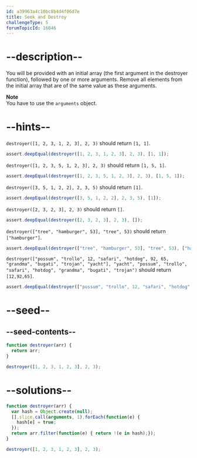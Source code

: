 ```yaml
---
id: a39963a4c10bc8b4d4f06d7e
title: Seek and Destroy
challengeType: 5
forumTopicId: 16046
---
```


# --description--

You will be provided with an initial array (the first argument in the destroyer function), followed by one or more arguments. Remove all elements from the initial array that are of the same value as these arguments.

**Note**  
You have to use the `arguments` object.

# --hints--

`destroyer([1, 2, 3, 1, 2, 3], 2, 3)` should return `[1, 1]`.

```js
assert.deepEqual(destroyer([1, 2, 3, 1, 2, 3], 2, 3), [1, 1]);
```

`destroyer([1, 2, 3, 5, 1, 2, 3], 2, 3)` should return `[1, 5, 1]`.

```js
assert.deepEqual(destroyer([1, 2, 3, 5, 1, 2, 3], 2, 3), [1, 5, 1]);
```

`destroyer([3, 5, 1, 2, 2], 2, 3, 5)` should return `[1]`.

```js
assert.deepEqual(destroyer([3, 5, 1, 2, 2], 2, 3, 5), [1]);
```

`destroyer([2, 3, 2, 3], 2, 3)` should return `[]`.

```js
assert.deepEqual(destroyer([2, 3, 2, 3], 2, 3), []);
```

`destroyer(["tree", "hamburger", 53], "tree", 53)` should return `["hamburger"]`.

```js
assert.deepEqual(destroyer(["tree", "hamburger", 53], "tree", 53), ["hamburger"]);
```

`destroyer(["possum", "trollo", 12, "safari", "hotdog", 92, 65, "grandma", "bugati", "trojan", "yacht"], "yacht", "possum", "trollo", "safari", "hotdog", "grandma", "bugati", "trojan")` should return `[12,92,65]`.

```js
assert.deepEqual(destroyer(["possum", "trollo", 12, "safari", "hotdog", 92, 65, "grandma", "bugati", "trojan", "yacht"], "yacht", "possum", "trollo", "safari", "hotdog", "grandma", "bugati", "trojan"), [12,92,65]);
```

# --seed--

## --seed-contents--

```js
function destroyer(arr) {
  return arr;
}

destroyer([1, 2, 3, 1, 2, 3], 2, 3);
```

# --solutions--

```js
function destroyer(arr) {
  var hash = Object.create(null);
  [].slice.call(arguments, 1).forEach(function(e) {
    hash[e] = true;
  });
  return arr.filter(function(e) { return !(e in hash);});
}

destroyer([1, 2, 3, 1, 2, 3], 2, 3);
```
